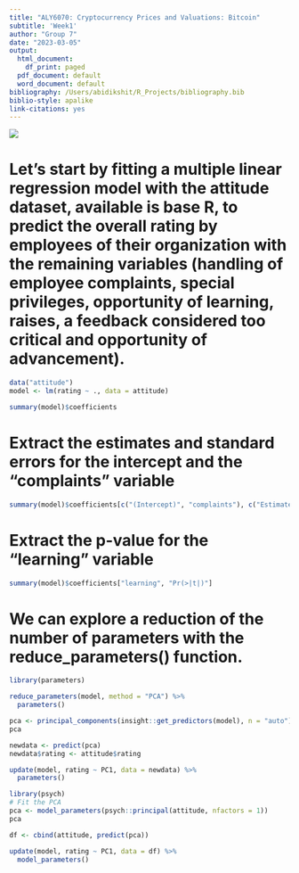 ```yaml
---
title: "ALY6070: Cryptocurrency Prices and Valuations: Bitcoin"
subtitle: 'Week1'
author: "Group 7"
date: "2023-03-05"
output:
  html_document:
    df_print: paged
  pdf_document: default
  word_document: default
bibliography: /Users/abidikshit/R_Projects/bibliography.bib
biblio-style: apalike
link-citations: yes
---
```


![](/Users/abidikshit/R_Projects/Images/NU.png)

# Let’s start by fitting a multiple linear regression model with the attitude dataset, available is base R, to predict the overall rating by employees of their organization with the remaining variables (handling of employee complaints, special privileges, opportunity of learning, raises, a feedback considered too critical and opportunity of advancement).
```r
data("attitude")
model <- lm(rating ~ ., data = attitude)
```

```r
summary(model)$coefficients
```

# Extract the estimates and standard errors for the intercept and the "complaints" variable
```r
summary(model)$coefficients[c("(Intercept)", "complaints"), c("Estimate", "Std. Error")]
```

# Extract the p-value for the "learning" variable
```r
summary(model)$coefficients["learning", "Pr(>|t|)"]
```

# We can explore a reduction of the number of parameters with the reduce_parameters() function.
```r
library(parameters)
```

```r
reduce_parameters(model, method = "PCA") %>%
  parameters()
```

```r
pca <- principal_components(insight::get_predictors(model), n = "auto")
pca
```

```r
newdata <- predict(pca)
newdata$rating <- attitude$rating
```

```r
update(model, rating ~ PC1, data = newdata) %>%
  parameters()
```

```r
library(psych)
# Fit the PCA
pca <- model_parameters(psych::principal(attitude, nfactors = 1))
pca
```

```r
df <- cbind(attitude, predict(pca))

update(model, rating ~ PC1, data = df) %>%
  model_parameters()
```

